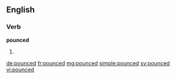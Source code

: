 ==English==

===Verb===
'''pounced'''

# {{past of|pounce}}

[[de:pounced]]
[[fr:pounced]]
[[mg:pounced]]
[[simple:pounced]]
[[sv:pounced]]
[[vi:pounced]]